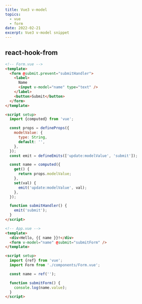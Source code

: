 ```yaml
---
title: Vue3 v-model
topics:
  - vue
  - form
date: 2022-02-21
excerpt: Vue3 v-model snippet
---
```


## react-hook-from

```html
<!-- Form.vue -->
<template>
  <form @submit.prevent="submitHandler">
    <label>
      Name
      <input v-model="name" type="text" />
    </label>
    <button>Submit</button>
  </form>
</template>

<script setup>
  import {computed} from 'vue';

  const props = defineProps({
    modelValue: {
      type: String,
      default: '',
    },
  });
  const emit = defineEmits(['update:modelValue', 'submit']);

  const name = computed({
    get() {
      return props.modelValue;
    },
    set(val) {
      emit('update:modelValue', val);
    },
  });

  function submitHandler() {
    emit('submit');
  }
</script>

<!-- App.vue -->
<template>
  <div>Hello, {{ name }}!</div>
  <form v-model="name" @submit="submitForm" />
</template>

<script setup>
  import {ref} from 'vue';
  import Form from './components/Form.vue';

  const name = ref('');

  function submitForm() {
    console.log(name.value);
  }
</script>
```
